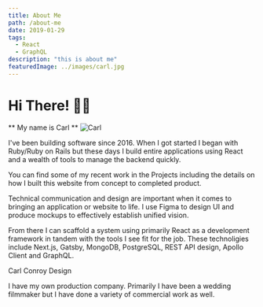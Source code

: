 ```yaml
---
title: About Me
path: /about-me
date: 2019-01-29
tags:
  - React
  - GraphQL
description: "this is about me"
featuredImage: ../images/carl.jpg
---
```



# Hi There! 👋👋

** My name is Carl **
![Carl](./carl.jpg)

I've been building software since 2016. When I got started I began with Ruby/Ruby on Rails but these days
I build entire applications using React and a wealth of tools to manage the backend quickly.

You can find some of my recent work in the <PostLink to="/ComingSoon"> Projects</PostLink> including the details on
how I built <PostLink to="/">this website</PostLink> from concept to completed product.

Technical communication and design are important when it comes to bringing an application or website to life.
I use Figma to design UI and produce mockups to effectively establish unified vision.

From there I can scaffold a system using primarily React as a development framework in tandem with
the tools I see fit for the job. These technoligies include Next.js, Gatsby, MongoDB, PostgreSQL, REST API design,
Apollo Client and GraphQL.

<PostLink to="http://carlconroydesign.com"> Carl Conroy Design</PostLink>

I have my own production company. Primarily I have been a wedding filmmaker but I have done a variety of commercial work as well.
